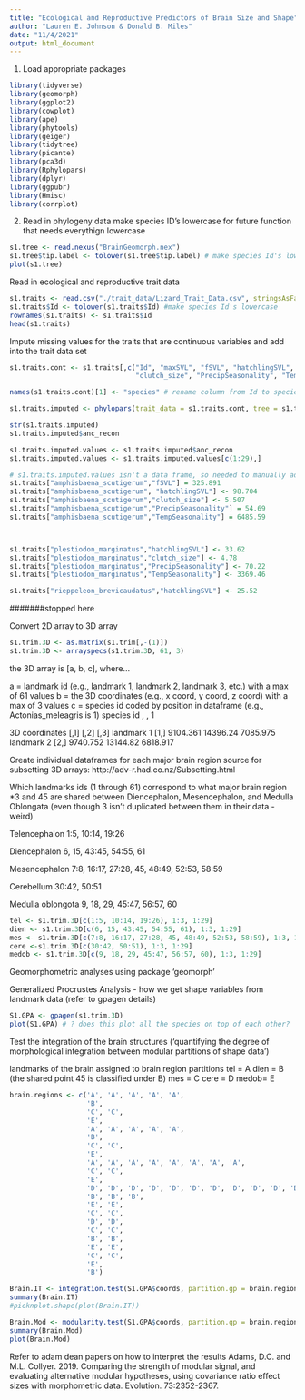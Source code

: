 ```yaml
---
title: "Ecological and Reproductive Predictors of Brain Size and Shape"
author: "Lauren E. Johnson & Donald B. Miles"
date: "11/4/2021"
output: html_document
---
```



1) Load appropriate packages 
```r
library(tidyverse)
library(geomorph)
library(ggplot2)
library(cowplot)
library(ape)
library(phytools)
library(geiger)
library(tidytree)
library(picante)
library(pca3d)
library(Rphylopars)
library(dplyr)
library(ggpubr)
library(Hmisc)
library(corrplot)
```

2) Read in phylogeny data
make species ID's lowercase for future function that needs everythign lowercase
```r
s1.tree <- read.nexus("BrainGeomorph.nex")
s1.tree$tip.label <- tolower(s1.tree$tip.label) # make species Id's lowercase
plot(s1.tree)
```

Read in ecological and reproductive trait data
```r
s1.traits <- read.csv("./trait_data/Lizard_Trait_Data.csv", stringsAsFactors = F)
s1.traits$Id <- tolower(s1.traits$Id) #make species Id's lowercase
rownames(s1.traits) <- s1.traits$Id
head(s1.traits)
```

Impute missing values for the traits that are continuous variables and add into the trait data set 

```r
s1.traits.cont <- s1.traits[,c("Id", "maxSVL", "fSVL", "hatchlingSVL", 
                               "clutch_size", "PrecipSeasonality", "TempSeasonality")]

names(s1.traits.cont)[1] <- "species" # rename column from Id to species b/c phylpar requires it

s1.traits.imputed <- phylopars(trait_data = s1.traits.cont, tree = s1.tree)

str(s1.traits.imputed)
s1.traits.imputed$anc_recon

s1.traits.imputed.values <- s1.traits.imputed$anc_recon
s1.traits.imputed.values <- s1.traits.imputed.values[c(1:29),]

# s1.traits.imputed.values isn't a data frame, so needed to manually add imputed values to s1.traits
s1.traits["amphisbaena_scutigerum","fSVL"] = 325.891 
s1.traits["amphisbaena_scutigerum", "hatchlingSVL"] <- 98.704
s1.traits["amphisbaena_scutigerum","clutch_size"] <- 5.507
s1.traits["amphisbaena_scutigerum","PrecipSeasonality"] = 54.69 
s1.traits["amphisbaena_scutigerum","TempSeasonality"] = 6485.59



s1.traits["plestiodon_marginatus","hatchlingSVL"] <- 33.62
s1.traits["plestiodon_marginatus","clutch_size"] <- 4.78
s1.traits["plestiodon_marginatus","PrecipSeasonality"] <- 70.22
s1.traits["plestiodon_marginatus","TempSeasonality"] <- 3369.46

s1.traits["rieppeleon_brevicaudatus","hatchlingSVL"] <- 25.52

```




#######stopped here




Convert 2D array to 3D array
```r
s1.trim.3D <- as.matrix(s1.trim[,-(1)])
s1.trim.3D <- arrayspecs(s1.trim.3D, 61, 3)
```
the 3D array is [a, b, c], where...

a = landmark id (e.g., landmark 1, landmark 2, landmark 3, etc.) with a max of 61 values
b = the 3D coordinates (e.g., x coord, y coord, z coord) with a max of 3 values
c = species id coded by position in dataframe (e.g., Actonias_meleagris is 1)
species id           , , 1 
      
3D coordinates       [,1]     [,2]     [,3]
landmark 1           [1,] 9104.361 14396.24 7085.975
landmark 2           [2,] 9740.752 13144.82 6818.917


Create individual dataframes for each major brain region 
source for subsetting 3D arrays: http://adv-r.had.co.nz/Subsetting.html

Which landmarks ids (1 through 61) correspond to what major brain region
*3 and 45 are shared between Diencephalon, Mesencephalon, and Medulla Oblongata
(even though 3 isn't duplicated between them in their data - weird) 

Telencephalon
1:5, 10:14, 19:26
      
Diencephalon
6, 15, 43:45, 54:55, 61
      
Mesencephalon
7:8, 16:17, 27:28, 45, 48:49, 52:53, 58:59
      
Cerebellum
30:42, 50:51
      
Medulla oblongota
9, 18, 29, 45:47, 56:57, 60 

```r
tel <- s1.trim.3D[c(1:5, 10:14, 19:26), 1:3, 1:29]
dien <- s1.trim.3D[c(6, 15, 43:45, 54:55, 61), 1:3, 1:29]
mes <- s1.trim.3D[c(7:8, 16:17, 27:28, 45, 48:49, 52:53, 58:59), 1:3, 1:29]
cere <-s1.trim.3D[c(30:42, 50:51), 1:3, 1:29]
medob <- s1.trim.3D[c(9, 18, 29, 45:47, 56:57, 60), 1:3, 1:29]
```


Geomorphometric analyses using package 'geomorph'

Generalized Procrustes Analysis - how we get shape variables from landmark data (refer to gpagen details)

```r
S1.GPA <- gpagen(s1.trim.3D)
plot(S1.GPA) # ? does this plot all the species on top of each other?
```

Test the integration of the brain structures ('quantifying the degree of morphological integration between modular partitions of shape data')

landmarks of the brain assigned to brain region partitions
    tel  = A
    dien = B (the shared point 45 is classified under B)
    mes  = C
    cere = D
    medob= E

```r
brain.regions <- c('A', 'A', 'A', 'A', 'A',
                   'B',
                   'C', 'C',
                   'E',
                   'A', 'A', 'A', 'A', 'A',
                   'B',
                   'C', 'C', 
                   'E',
                   'A', 'A', 'A', 'A', 'A', 'A', 'A', 'A',
                   'C', 'C',
                   'E',
                   'D', 'D', 'D', 'D', 'D', 'D', 'D', 'D', 'D', 'D', 'D', 'D', 'D',
                   'B', 'B', 'B',
                   'E', 'E', 
                   'C', 'C',
                   'D', 'D',
                   'C', 'C',
                   'B', 'B',
                   'E', 'E',
                   'C', 'C',
                   'E',
                   'B')

Brain.IT <- integration.test(S1.GPA$coords, partition.gp = brain.regions, iter = 999)
summary(Brain.IT)
#picknplot.shape(plot(Brain.IT))

Brain.Mod <- modularity.test(S1.GPA$coords, partition.gp = brain.regions, iter = 999)
summary(Brain.Mod)
plot(Brain.Mod)

```

Refer to adam dean papers on how to interpret the results
  Adams, D.C. and M.L. Collyer. 2019. Comparing the strength of modular signal, and             evaluating alternative modular hypotheses, using covariance ratio effect sizes with         morphometric data. Evolution. 73:2352-2367.


